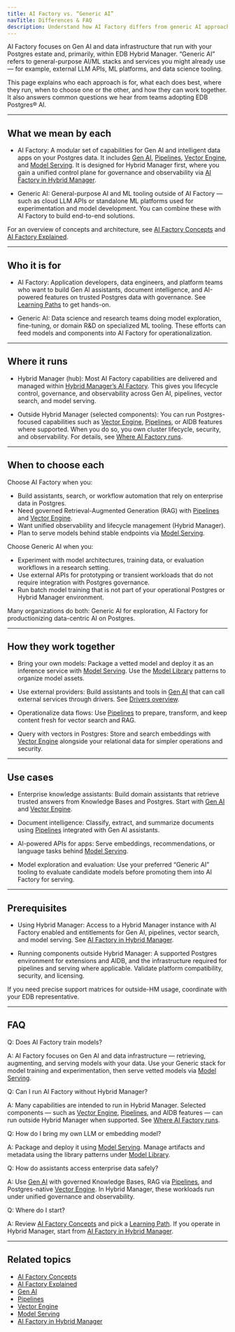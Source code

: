 ```yaml
---
title: AI Factory vs. “Generic AI”
navTitle: Differences & FAQ
description: Understand how AI Factory differs from generic AI approaches, when to use each, and how they can work together across Postgres, Hybrid Manager, and your existing AI stack.
---
```


AI Factory focuses on Gen AI and data infrastructure that run with your Postgres estate and, primarily, within EDB Hybrid Manager. “Generic AI” refers to general-purpose AI/ML stacks and services you might already use — for example, external LLM APIs, ML platforms, and data science tooling.

This page explains who each approach is for, what each does best, where they run, when to choose one or the other, and how they can work together. It also answers common questions we hear from teams adopting EDB Postgres® AI.

---

## What we mean by each

- AI Factory: A modular set of capabilities for Gen AI and intelligent data apps on your Postgres data. It includes [Gen AI](/edb-postgres-ai/1.3/ai-factory/gen-ai), [Pipelines](/edb-postgres-ai/1.3/ai-factory/pipeline), [Vector Engine](/edb-postgres-ai/1.3/ai-factory/vector-engine), and [Model Serving](/edb-postgres-ai/1.3/ai-factory/model/serving/).
It is designed for Hybrid Manager first, where you gain a unified control plane for governance and observability via [AI Factory in Hybrid Manager](/edb-postgres-ai/latest/hybrid-manager/ai-factory/).

- Generic AI: General-purpose AI and ML tooling outside of AI Factory — such as cloud LLM APIs or standalone ML platforms used for experimentation and model development. You can combine these with AI Factory to build end-to-end solutions.

For an overview of concepts and architecture, see [AI Factory Concepts](/edb-postgres-ai/1.3/ai-factory/concepts) and [AI Factory Explained](/edb-postgres-ai/1.3/ai-factory/concepts/explained).

---

## Who it is for

- AI Factory: Application developers, data engineers, and platform teams who want to build Gen AI assistants, document intelligence, and AI-powered features on trusted Postgres data with governance. See [Learning Paths](/edb-postgres-ai/1.3/ai-factory/learn/learning-paths) to get hands-on.

- Generic AI: Data science and research teams doing model exploration, fine-tuning, or domain R&D on specialized ML tooling. These efforts can feed models and components into AI Factory for operationalization.

---

## Where it runs

- Hybrid Manager (hub): Most AI Factory capabilities are delivered and managed within [Hybrid Manager’s AI Factory](/edb-postgres-ai/latest/hybrid-manager/ai-factory/). This gives you lifecycle control, governance, and observability across Gen AI, pipelines, vector search, and model serving.

- Outside Hybrid Manager (selected components): You can run Postgres-focused capabilities such as [Vector Engine](/edb-postgres-ai/1.3/ai-factory/vector-engine), [Pipelines](/edb-postgres-ai/1.3/ai-factory/pipeline), or AIDB features where supported. When you do so, you own cluster lifecycle, security, and observability. For details, see [Where AI Factory runs](/edb-postgres-ai/1.3/ai-factory/#where-ai-factory-runs).

---

## When to choose each

Choose AI Factory when you:
- Build assistants, search, or workflow automation that rely on enterprise data in Postgres.
- Need governed Retrieval-Augmented Generation (RAG) with [Pipelines](/edb-postgres-ai/1.3/ai-factory/pipeline) and [Vector Engine](/edb-postgres-ai/1.3/ai-factory/vector-engine).
- Want unified observability and lifecycle management (Hybrid Manager).
- Plan to serve models behind stable endpoints via [Model Serving](/edb-postgres-ai/1.3/ai-factory/model/serving/).

Choose Generic AI when you:
- Experiment with model architectures, training data, or evaluation workflows in a research setting.
- Use external APIs for prototyping or transient workloads that do not require integration with Postgres governance.
- Run batch model training that is not part of your operational Postgres or Hybrid Manager environment.

Many organizations do both: Generic AI for exploration, AI Factory for productionizing data-centric AI on Postgres.

---

## How they work together

- Bring your own models: Package a vetted model and deploy it as an inference service with [Model Serving](/edb-postgres-ai/1.3/ai-factory/model/serving/). Use the [Model Library](/edb-postgres-ai/1.3/ai-factory/model/library) patterns to organize model assets.

- Use external providers: Build assistants and tools in [Gen AI](/edb-postgres-ai/1.3/ai-factory/gen-ai) that can call external services through drivers. See [Drivers overview](/edb-postgres-ai/1.3/ai-factory/gen-ai/reference/sdk/drivers/index).

- Operationalize data flows: Use [Pipelines](/edb-postgres-ai/1.3/ai-factory/pipeline) to prepare, transform, and keep content fresh for vector search and RAG.

- Query with vectors in Postgres: Store and search embeddings with [Vector Engine](/edb-postgres-ai/1.3/ai-factory/vector-engine) alongside your relational data for simpler operations and security.

---

## Use cases

- Enterprise knowledge assistants: Build domain assistants that retrieve trusted answers from Knowledge Bases and Postgres. Start with [Gen AI](/edb-postgres-ai/1.3/ai-factory/gen-ai) and [Vector Engine](/edb-postgres-ai/1.3/ai-factory/vector-engine).

- Document intelligence: Classify, extract, and summarize documents using [Pipelines](/edb-postgres-ai/1.3/ai-factory/pipeline) integrated with Gen AI assistants.

- AI-powered APIs for apps: Serve embeddings, recommendations, or language tasks behind [Model Serving](/edb-postgres-ai/1.3/ai-factory/model/serving/).

- Model exploration and evaluation: Use your preferred “Generic AI” tooling to evaluate candidate models before promoting them into AI Factory for serving.

---

## Prerequisites

- Using Hybrid Manager: Access to a Hybrid Manager instance with AI Factory enabled and entitlements for Gen AI, pipelines, vector search, and model serving. See [AI Factory in Hybrid Manager](/edb-postgres-ai/latest/hybrid-manager/ai-factory/).

- Running components outside Hybrid Manager: A supported Postgres environment for extensions and AIDB, and the infrastructure required for pipelines and serving where applicable. Validate platform compatibility, security, and licensing.

If you need precise support matrices for outside-HM usage, coordinate with your EDB representative.

---

## FAQ

Q: Does AI Factory train models?

A: AI Factory focuses on Gen AI and data infrastructure — retrieving, augmenting, and serving models with your data. Use your Generic stack for model training and experimentation, then serve vetted models via [Model Serving](/edb-postgres-ai/1.3/ai-factory/model/serving/).

Q: Can I run AI Factory without Hybrid Manager?

A: Many capabilities are intended to run in Hybrid Manager. Selected components — such as [Vector Engine](/edb-postgres-ai/1.3/ai-factory/vector-engine), [Pipelines](/edb-postgres-ai/1.3/ai-factory/pipeline), and AIDB features — can run outside Hybrid Manager when supported. See [Where AI Factory runs](/edb-postgres-ai/1.3/ai-factory/#where-ai-factory-runs).

Q: How do I bring my own LLM or embedding model?

A: Package and deploy it using [Model Serving](/edb-postgres-ai/1.3/ai-factory/model/serving/). Manage artifacts and metadata using the library patterns under [Model Library](/edb-postgres-ai/1.3/ai-factory/model/library).

Q: How do assistants access enterprise data safely?

A: Use [Gen AI](/edb-postgres-ai/1.3/ai-factory/gen-ai) with governed Knowledge Bases, RAG via [Pipelines](/edb-postgres-ai/1.3/ai-factory/pipeline), and Postgres-native [Vector Engine](/edb-postgres-ai/1.3/ai-factory/vector-engine). In Hybrid Manager, these workloads run under unified governance and observability.

Q: Where do I start?

A: Review [AI Factory Concepts](/edb-postgres-ai/1.3/ai-factory/concepts) and pick a [Learning Path](/edb-postgres-ai/1.3/ai-factory/learn/learning-paths). If you operate in Hybrid Manager, start from [AI Factory in Hybrid Manager](/edb-postgres-ai/latest/hybrid-manager/ai-factory/).

---

## Related topics

- [AI Factory Concepts](/edb-postgres-ai/1.3/ai-factory/concepts)
- [AI Factory Explained](/edb-postgres-ai/1.3/ai-factory/concepts/explained)
- [Gen AI](/edb-postgres-ai/1.3/ai-factory/gen-ai)
- [Pipelines](/edb-postgres-ai/1.3/ai-factory/pipeline)
- [Vector Engine](/edb-postgres-ai/1.3/ai-factory/vector-engine)
- [Model Serving](/edb-postgres-ai/1.3/ai-factory/model/serving/)
- [AI Factory in Hybrid Manager](/edb-postgres-ai/latest/hybrid-manager/ai-factory/)
